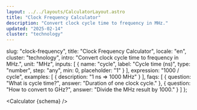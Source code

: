 ```yaml
---
layout: ../../layouts/CalculatorLayout.astro
title: "Clock Frequency Calculator"
description: "Convert clock cycle time to frequency in MHz."
updated: "2025-02-14"
cluster: "technology"
---
```


  slug: "clock-frequency",
  title: "Clock Frequency Calculator",
  locale: "en",
  cluster: "technology",
  intro: "Convert clock cycle time to frequency in MHz.",
  unit: "MHz",
  inputs: [
    { name: "cycle", label: "Cycle time (ns)", type: "number", step: "any", min: 0, placeholder: "1" }
  ],
  expression: "1000 / cycle",
  examples: [
    { description: "1 ns ⇒ 1000 MHz" }
  ],
  faqs: [
    { question: "What is cycle time?", answer: "Duration of one clock cycle." },
    { question: "How to convert to GHz?", answer: "Divide the MHz result by 1000." }
  ]
};

<Calculator {schema} />
